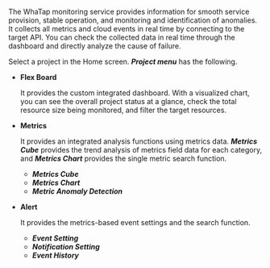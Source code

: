 The WhaTap monitoring service provides information for smooth service provision, stable operation, and monitoring and identification of anomalies. It collects all metrics and cloud events in real time by connecting to the target API. You can check the collected data in real time through the dashboard and directly analyze the cause of failure.

Select a project in the Home screen. **_Project menu_** has the following. 

- **Flex Board**

  It provides the custom integrated dashboard. With a visualized chart, you can see the overall project status at a glance, check the total resource size being monitored, and filter the target resources.

- **Metrics**

  It provides an integrated analysis functions using metrics data. **_Metrics Cube_** provides the trend analysis of metrics field data for each category, and **_Metrics Chart_** provides the single metric search function.

  - **_Metrics Cube_**
  - **_Metrics Chart_**
  - **_Metric Anomaly Detection_**

- **Alert**

  It provides the metrics-based event settings and the search function. 

  - **_Event Setting_**
  - **_Notification Setting_**
  - **_Event History_**

<!-- 
템플릿 대시보드를 제공하지 않습니다. 
  사전 구성된 템플릿을 통해 사용자가 원하는 다양한 대시보드를 구성할 수 있습니다. 시각화된 차트로 프로젝트 전체 현황을 한눈에 파악할 수 있습니다. 모니터링 중인 전체 자원 규모를 확인하고 대상 자원을 필터링할 수 있습니다.

  
-->
